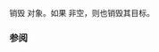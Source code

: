 {{cpp/utility/functional/copyable_function/title|~copyable_function}}
{{cpp/utility/functional/copyable_function/navbar}}
{{ddcl|since=c++26|
~copyable_function();
}}

销毁 {{tt|std::copyable_function}} 对象。如果 {{tt|std::copyable_function}} 非空，则也销毁其目标。

===参阅===
{{dsc begin}}
{{dsc inc|cpp/utility/functional/function/dsc destructor}}
{{dsc inc|cpp/utility/functional/move_only_function/dsc destructor}}
{{dsc end}}

{{langlinks|de|en|es|fr|it|ja|pt|ru}}